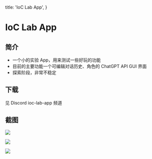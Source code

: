   title: 'IoC Lab App',
}

# IoC Lab App


## 简介

* 一个小的实验 App，用来测试一些好玩的功能
* 目前的主要功能一个可编辑对话历史、角色的 ChatGPT API GUI 界面
* 探索阶段，非常不稳定



## 下载

见 Discord ioc-lab-app 频道




## 截图


![](image/ioc-lab-01.png)

![](image/ioc-lab-02.png)

![](image/ioc-lab-03.png)